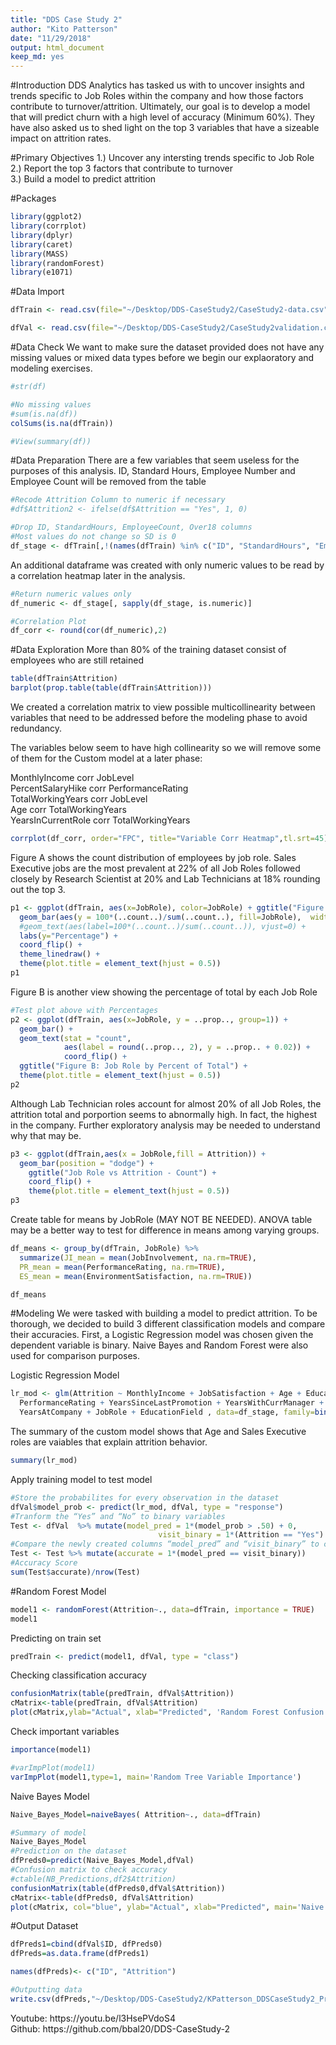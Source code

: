 ```yaml
---
title: "DDS Case Study 2"
author: "Kito Patterson"
date: "11/29/2018"
output: html_document
keep_md: yes 
---
```


#Introduction
DDS Analytics has tasked us with to uncover insights and trends specific to Job Roles within the company and how those factors contribute to turnover/attrition. Ultimately, our goal is to develop a model that will predict churn with a high level of accuracy (Minimum 60%). They have also asked us to shed light on the top 3 variables that have a sizeable impact on attrition rates.


#Primary Objectives
1.) Uncover any intersting trends specific to Job Role <br />
2.) Report the top 3 factors that contribute to turnover <br />
3.) Build a model to predict attrition 

#Packages
```r
library(ggplot2)
library(corrplot)
library(dplyr)
library(caret)
library(MASS)
library(randomForest)
library(e1071)
```

#Data Import
```r
dfTrain <- read.csv(file="~/Desktop/DDS-CaseStudy2/CaseStudy2-data.csv", header=TRUE, stringsAsFactors=TRUE)

dfVal <- read.csv(file="~/Desktop/DDS-CaseStudy2/CaseStudy2validation.csv", header=TRUE, stringsAsFactors=TRUE)
```

#Data Check
We want to make sure the dataset provided does not have any missing values or mixed data types before we begin our explaoratory and modeling exercises. 
```r
#str(df)

#No missing values 
#sum(is.na(df))
colSums(is.na(dfTrain))

#View(summary(df))
```


#Data Preparation
There are a few variables that seem useless for the purposes of this analysis. ID, Standard Hours, Employee Number and Employee Count will be removed from the table
```r
#Recode Attrition Column to numeric if necessary
#df$Attrition2 <- ifelse(df$Attrition == "Yes", 1, 0)

#Drop ID, StandardHours, EmployeeCount, Over18 columns
#Most values do not change so SD is 0
df_stage <- dfTrain[,!(names(dfTrain) %in% c("ID", "StandardHours", "EmployeeNumber", "EmployeeCount", "Over18"))] 
```

An additional dataframe was created with only numeric values to be read by a correlation heatmap later in the analysis.
```r
#Return numeric values only
df_numeric <- df_stage[, sapply(df_stage, is.numeric)]

#Correlation Plot
df_corr <- round(cor(df_numeric),2)
```






#Data Exploration
More than 80% of the training dataset consist of employees who are still retained
```r
table(dfTrain$Attrition)
barplot(prop.table(table(dfTrain$Attrition)))
```

We created a correlation matrix to view possible multicollinearity between variables that need to be addressed before the modeling phase to avoid redundancy. 

The variables below seem to have high collinearity so we will remove some of them for the Custom model at a later phase:

MonthlyIncome corr JobLevel <br />
PercentSalaryHike corr PerformanceRating <br />
TotalWorkingYears corr JobLevel <br />
Age corr TotalWorkingYears <br />
YearsInCurrentRole corr TotalWorkingYears 
```r
corrplot(df_corr, order="FPC", title="Variable Corr Heatmap",tl.srt=45)
```

Figure A shows the count distribution of employees by job role. Sales Executive jobs are the most prevalent at 22% of all Job Roles followed closely by Research Scientist at 20% and Lab Technicians at 18% rounding out the top 3.
```r
p1 <- ggplot(dfTrain, aes(x=JobRole), color=JobRole) + ggtitle("Figure A: Job Role") + 
  geom_bar(aes(y = 100*(..count..)/sum(..count..), fill=JobRole),  width = 0.5) + 
  #geom_text(aes(label=100*(..count..)/sum(..count..)), vjust=0) +
  labs(y="Percentage") + 
  coord_flip() + 
  theme_linedraw() +
  theme(plot.title = element_text(hjust = 0.5)) 
p1
```

Figure B is another view showing the percentage of total by each Job Role
```r
#Test plot above with Percentages
p2 <- ggplot(dfTrain, aes(x=JobRole, y = ..prop.., group=1)) +
  geom_bar() +
  geom_text(stat = "count", 
            aes(label = round(..prop.., 2), y = ..prop.. + 0.02)) +
            coord_flip() +
  ggtitle("Figure B: Job Role by Percent of Total") +
  theme(plot.title = element_text(hjust = 0.5)) 
p2
```

Although Lab Technician roles account for almost 20% of all Job Roles, the attrition total and porportion seems to abnormally high. In fact, the highest in the company. Further exploratory analysis may be needed to understand why that may be.
```r
p3 <- ggplot(dfTrain,aes(x = JobRole,fill = Attrition)) +
  geom_bar(position = "dodge") +
    ggtitle("Job Role vs Attrition - Count") +
    coord_flip() +
    theme(plot.title = element_text(hjust = 0.5))
p3
```

Create table for means by JobRole (MAY NOT BE NEEDED). ANOVA table may be a better way to test for difference in means among varying groups. 
```r
df_means <- group_by(dfTrain, JobRole) %>%
  summarize(JI_mean = mean(JobInvolvement, na.rm=TRUE),
  PR_mean = mean(PerformanceRating, na.rm=TRUE),
  ES_mean = mean(EnvironmentSatisfaction, na.rm=TRUE))

df_means
```






#Modeling
We were tasked with building a model to predict attrition. To be thorough, we decided to build 3 different classification models and compare their accuracies. First, a Logistic Regression model was chosen given the dependent variable is binary. Naive Bayes and Random Forest were also used for comparison purposes.


Logistic Regression Model
```r
lr_mod <- glm(Attrition ~ MonthlyIncome + JobSatisfaction + Age + Education + JobLevel +
  PerformanceRating + YearsSinceLastPromotion + YearsWithCurrManager + WorkLifeBalance +
  YearsAtCompany + JobRole + EducationField , data=df_stage, family=binomial(link='logit'))
```  


The summary of the custom model shows that Age and Sales Executive roles are vaiables that explain attrition behavior. 
```r
summary(lr_mod)
```

Apply training model to test model
```r
#Store the probabilites for every observation in the dataset 
dfVal$model_prob <- predict(lr_mod, dfVal, type = "response")
#Tranform the “Yes” and “No” to binary variables
Test <- dfVal  %>% mutate(model_pred = 1*(model_prob > .50) + 0,
                                 visit_binary = 1*(Attrition == "Yes") + 0)
#Compare the newly created columns “model_pred” and “visit_binary” to calculate the accuracy of our model       
Test <- Test %>% mutate(accurate = 1*(model_pred == visit_binary))
#Accuracy Score
sum(Test$accurate)/nrow(Test)
```

#Random Forest Model
```r
model1 <- randomForest(Attrition~., data=dfTrain, importance = TRUE)
model1
```

Predicting on train set
```r
predTrain <- predict(model1, dfVal, type = "class")
```

Checking classification accuracy
```r
confusionMatrix(table(predTrain, dfVal$Attrition))
cMatrix<-table(predTrain, dfVal$Attrition)
plot(cMatrix,ylab="Actual", xlab="Predicted", 'Random Forest Confusion Matrix')
```

Check important variables
```r
importance(model1) 
```

```r
#varImpPlot(model1) 
varImpPlot(model1,type=1, main='Random Tree Variable Importance')
```

Naive Bayes Model
```r
Naive_Bayes_Model=naiveBayes( Attrition~., data=dfTrain)

#Summary of model
Naive_Bayes_Model
#Prediction on the dataset
dfPreds0=predict(Naive_Bayes_Model,dfVal)
#Confusion matrix to check accuracy
#ctable(NB_Predictions,df2$Attrition)
confusionMatrix(table(dfPreds0,dfVal$Attrition))
cMatrix<-table(dfPreds0, dfVal$Attrition)
plot(cMatrix, col="blue", ylab="Actual", xlab="Predicted", main='Naive Bayes Confusion Matrix')
```

#Output Dataset

```r
dfPreds1=cbind(dfVal$ID, dfPreds0)
dfPreds=as.data.frame(dfPreds1)

names(dfPreds)<- c("ID", "Attrition")

#Outputting data
write.csv(dfPreds,"~/Desktop/DDS-CaseStudy2/KPatterson_DDSCaseStudy2_Predict.csv",row.names = FALSE)
```




Youtube: https://youtu.be/l3HsePVdoS4 <br>
Github: https://github.com/bbal20/DDS-CaseStudy-2













